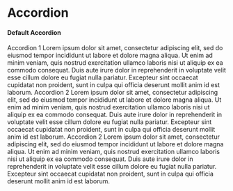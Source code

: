 
<Meta title='MDX/Accordion' component={Accordion} />

# Accordion

#### Default Accordion

<Canvas>
	<Story name='accordion'>
		<Accordion>
			<Accordion.Item key={1}>
				<Accordion.Heading>Accordion 1</Accordion.Heading>
				<Accordion.Description>
					Lorem ipsum dolor sit amet, consectetur adipiscing elit, sed do
					eiusmod tempor incididunt ut labore et dolore magna aliqua. Ut enim ad
					minim veniam, quis nostrud exercitation ullamco laboris nisi ut
					aliquip ex ea commodo consequat. Duis aute irure dolor in
					reprehenderit in voluptate velit esse cillum dolore eu fugiat nulla
					pariatur. Excepteur sint occaecat cupidatat non proident, sunt in
					culpa qui officia deserunt mollit anim id est laborum.
				</Accordion.Description>
			</Accordion.Item>
			<Accordion.Item key={2}>
				<Accordion.Heading>Accordion 2</Accordion.Heading>
				<Accordion.Description>
					Lorem ipsum dolor sit amet, consectetur adipiscing elit, sed do
					eiusmod tempor incididunt ut labore et dolore magna aliqua. Ut enim ad
					minim veniam, quis nostrud exercitation ullamco laboris nisi ut
					aliquip ex ea commodo consequat. Duis aute irure dolor in
					reprehenderit in voluptate velit esse cillum dolore eu fugiat nulla
					pariatur. Excepteur sint occaecat cupidatat non proident, sunt in
					culpa qui officia deserunt mollit anim id est laborum.
				</Accordion.Description>
			</Accordion.Item>
			<Accordion.Item key={3}>
				<Accordion.Heading>Accordion 2</Accordion.Heading>
				<Accordion.Description>
					Lorem ipsum dolor sit amet, consectetur adipiscing elit, sed do
					eiusmod tempor incididunt ut labore et dolore magna aliqua. Ut enim ad
					minim veniam, quis nostrud exercitation ullamco laboris nisi ut
					aliquip ex ea commodo consequat. Duis aute irure dolor in
					reprehenderit in voluptate velit esse cillum dolore eu fugiat nulla
					pariatur. Excepteur sint occaecat cupidatat non proident, sunt in
					culpa qui officia deserunt mollit anim id est laborum.
				</Accordion.Description>
			</Accordion.Item>
		</Accordion>
	</Story>
</Canvas>

